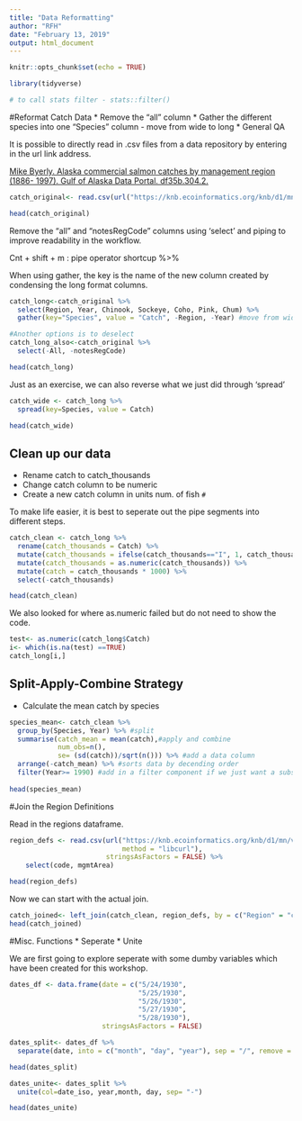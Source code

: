 ```yaml
---
title: "Data Reformatting"
author: "RFH"
date: "February 13, 2019"
output: html_document
---
```


```r
knitr::opts_chunk$set(echo = TRUE)
```


```r
library(tidyverse)

# to call stats filter - stats::filter()
```

#Reformat Catch Data
* Remove the "all" column
* Gather the different species into one "Species" column
    - move from wide to long
* General QA

It is possible to directly read in .csv files from a data repository by entering in the url link address. 

[Mike Byerly. Alaska commercial salmon catches by management region (1886- 1997). Gulf of Alaska Data Portal. df35b.304.2.](https://knb.ecoinformatics.org/view/df35b.304.2)

```r
catch_original<- read.csv(url("https://knb.ecoinformatics.org/knb/d1/mn/v2/object/df35b.302.1", method= "libcurl"), stringsAsFactors = FALSE)

head(catch_original)
```

Remove the "all" and "notesRegCode" columns using 'select' and piping to improve readability in the workflow.

Cnt + shift + m : pipe operator shortcup %>% 

When using gather, the key is the name of the new column created by condensing the long format columns.

```r
catch_long<-catch_original %>%
  select(Region, Year, Chinook, Sockeye, Coho, Pink, Chum) %>% 
  gather(key="Species", value = "Catch", -Region, -Year) #move from wide to long

#Another options is to deselect
catch_long_also<-catch_original %>%
  select(-All, -notesRegCode)

head(catch_long)

```
Just as an exercise, we can also reverse what we just did through 'spread'
```r
catch_wide <- catch_long %>% 
  spread(key=Species, value = Catch)

head(catch_wide)
```

## Clean up our data
* Rename catch to catch_thousands
* Change catch column to be numeric
* Create a new catch column in units num. of fish `#`

To make life easier, it is best to seperate out the pipe segments into different steps.
```r
catch_clean <- catch_long %>%
  rename(catch_thousands = Catch) %>% 
  mutate(catch_thousands = ifelse(catch_thousands=="I", 1, catch_thousands)) %>% 
  mutate(catch_thousands = as.numeric(catch_thousands)) %>% 
  mutate(catch = catch_thousands * 1000) %>% 
  select(-catch_thousands)

head(catch_clean)
```
We also looked for where as.numeric failed but do not need to show the code.
```r
test<- as.numeric(catch_long$Catch)
i<- which(is.na(test) ==TRUE)
catch_long[i,]

```

## Split-Apply-Combine Strategy

* Calculate the mean catch by species

```r
species_mean<- catch_clean %>% 
  group_by(Species, Year) %>% #split
  summarise(catch_mean = mean(catch),#apply and combine
            num_obs=n(),
            se= (sd(catch))/sqrt(n())) %>% #add a data column
  arrange(-catch_mean) %>% #sorts data by decending order
  filter(Year>= 1990) #add in a filter component if we just want a subset of data.
  
head(species_mean)
```

#Join the Region Definitions

Read in the regions dataframe.
```r
region_defs <- read.csv(url("https://knb.ecoinformatics.org/knb/d1/mn/v2/object/df35b.303.1",
                            method = "libcurl"),
                        stringsAsFactors = FALSE) %>% 
    select(code, mgmtArea)

head(region_defs)
```
Now we can start with the actual join.
```r
catch_joined<- left_join(catch_clean, region_defs, by = c("Region" = "code"))
head(catch_joined)
```

#Misc. Functions
* Seperate
* Unite

We are first going to explore seperate with some dumby variables which have been created for this workshop. 

```r
dates_df <- data.frame(date = c("5/24/1930",
                                "5/25/1930",
                                "5/26/1930",
                                "5/27/1930",
                                "5/28/1930"),
                       stringsAsFactors = FALSE)

dates_split<- dates_df %>% 
  separate(date, into = c("month", "day", "year"), sep = "/", remove = F)#keeps the original column

head(dates_split)
```

```r
dates_unite<- dates_split %>% 
  unite(col=date_iso, year,month, day, sep= "-")

head(dates_unite)
```

